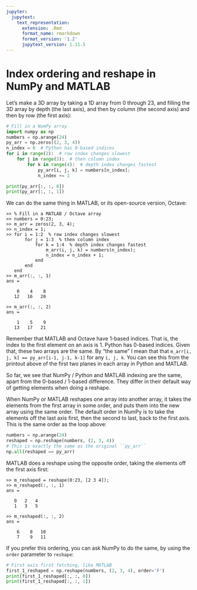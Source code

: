 ```yaml
---
jupyter:
  jupytext:
    text_representation:
      extension: .Rmd
      format_name: rmarkdown
      format_version: '1.2'
      jupytext_version: 1.11.5
---
```


# Index ordering and reshape in NumPy and MATLAB

Let’s make a 3D array by taking a 1D array from 0 through 23, and filling the
3D array by depth (the last axis), and then by column (the second axis) and
then by row (the first axis):

```python
# Fill in a NumPy array
import numpy as np
numbers = np.arange(24)
py_arr = np.zeros((2, 3, 4))
n_index = 0  # Python has 0-based indices
for i in range(2):  # row index changes slowest
    for j in range(3):  # then column index
        for k in range(4):  # depth index changes fastest
            py_arr[i, j, k] = numbers[n_index];
            n_index += 1

print(py_arr[:, :, 0])
print(py_arr[:, :, 1])
```

We can do the same thing in MATLAB, or its open-source version, Octave:

<!-- We previously did this live, with
.. runblock:: octave

    >> % Fill in a MATLAB / Octave array

etc.  But then we need octave for every build, which seemed a bit much. -->
```
>> % Fill in a MATLAB / Octave array
>> numbers = 0:23;
>> m_arr = zeros(2, 3, 4);
>> n_index = 1;
>> for i = 1:2  % row index changes slowest
       for j = 1:3  % then column index
           for k = 1:4  % depth index changes fastest
               m_arr(i, j, k) = numbers(n_index);
               n_index = n_index + 1;
           end
       end
   end
>> m_arr(:, :, 1)
ans =

    0    4    8
   12   16   20

>> m_arr(:, :, 2)
ans =

    1    5    9
   13   17   21
```

Remember that MATLAB and Octave have 1-based indices.  That is, the index to
the first element on an axis is 1.  Python has 0-based indices.  Given that,
these two arrays are the same.  By “the same” I mean that that `m_arr[i, j,
k] == py_arr[i-1, j-1, k-1]` for any `i, j, k`.  You can see this from the
printout above of the first two planes in each array in Python and MATLAB.

So far, we see that NumPy / Python and MATLAB indexing are the same, apart
from the 0-based / 1-based difference.  They differ in their default way of
getting elements when doing a reshape.

When NumPy or MATLAB reshapes one array into another array, it takes the
elements from the first array in some order, and puts them into the new array
using the same order.  The default order in NumPy is to take the elements off
the last axis first, then the second to last, back to the first axis.  This is
the same order as the loop above:

```python
numbers = np.arange(24)
reshaped = np.reshape(numbers, (2, 3, 4))
# This is exactly the same as the original ``py_arr``
np.all(reshaped == py_arr)
```

MATLAB does a reshape using the opposite order, taking the elements off the
first axis first:

<!-- was:

.. runblock:: octave -->
```
>> m_reshaped = reshape(0:23, [2 3 4]);
>> m_reshaped(:, :, 1)
ans =

   0   2   4
   1   3   5

>> m_reshaped(:, :, 2)
ans =

    6    8   10
    7    9   11
```

If you prefer this ordering, you can ask NumPy to do the same, by using the
`order` parameter to `reshape`:

```python
# First axis first fetching, like MATLAB
first_1_reshaped = np.reshape(numbers, (2, 3, 4), order='F')
print(first_1_reshaped[:, :, 0])
print(first_1_reshaped[:, :, 1])
```
